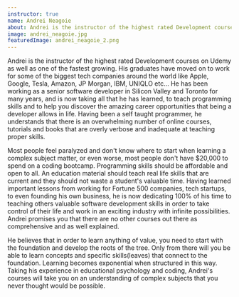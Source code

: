 ```yaml
---
instructor: true
name: Andrei Neagoie
about: Andrei is the instructor of the highest rated Development courses on Udemy as well as one of the fastest growing. His graduates have moved on to work for some of the biggest tech companies around the world like Apple, Google, Tesla, Amazon, JP Morgan, IBM, UNIQLO etc... He has been working as a senior software developer in Silicon Valley and Toronto for many years, and is now taking all that he has learned, to teach programming skills and to help you discover the amazing career opportunities that being a developer allows in life. Having been a self taught programmer, he understands that there is an overwhelming number of online courses, tutorials and books that are overly verbose and inadequate at teaching proper skills. Most people feel paralyzed and don't know where to start when learning a complex subject matter, or even worse, most people don't have $20,000 to spend on a coding bootcamp. Programming skills should be affordable and open to all. An education material should teach real life skills that are current and they should not waste a student's valuable time.  Having learned important lessons from working for Fortune 500 companies, tech startups, to even founding his own business, he is now dedicating 100% of his time to teaching others valuable software development skills in order to take control of their life and work in an exciting industry with infinite possibilities. Andrei promises you that there are no other courses out there as comprehensive and as well explained. He believes that in order to learn anything of value, you need to start with the foundation and develop the roots of the tree. Only from there will you be able to learn concepts and specific skills(leaves) that connect to the foundation. Learning becomes exponential when structured in this way. Taking his experience in educational psychology and coding, Andrei's courses will take you on an understanding of complex subjects that you never thought would be possible.
image: andrei_neagoie.jpg
featuredImage: andrei_neagoie_2.png
---
```


<div className="prose text-gray-500 mx-auto lg:max-w-lg lg:row-start-1 lg:col-start-1">
  <p>
    Andrei is the instructor of the highest rated Development courses on Udemy
    as well as one of the fastest growing. His graduates have moved on to work
    for some of the biggest tech companies around the world like Apple, Google,
    Tesla, Amazon, JP Morgan, IBM, UNIQLO etc... He has been working as a senior
    software developer in Silicon Valley and Toronto for many years, and is now
    taking all that he has learned, to teach programming skills and to help you
    discover the amazing career opportunities that being a developer allows in
    life. Having been a self taught programmer, he understands that there is an
    overwhelming number of online courses, tutorials and books that are overly
    verbose and inadequate at teaching proper skills.
  </p>
  <p>
    Most people feel paralyzed and don't know where to start when learning a
    complex subject matter, or even worse, most people don't have $20,000 to
    spend on a coding bootcamp. Programming skills should be affordable and open
    to all. An education material should teach real life skills that are current
    and they should not waste a student's valuable time. Having learned
    important lessons from working for Fortune 500 companies, tech startups, to
    even founding his own business, he is now dedicating 100% of his time to
    teaching others valuable software development skills in order to take
    control of their life and work in an exciting industry with infinite
    possibilities. Andrei promises you that there are no other courses out there
    as comprehensive and as well explained.
  </p>
  <p>
    He believes that in order to learn anything of value, you need to start with
    the foundation and develop the roots of the tree. Only from there will you
    be able to learn concepts and specific skills(leaves) that connect to the
    foundation. Learning becomes exponential when structured in this way. Taking
    his experience in educational psychology and coding, Andrei's courses will
    take you on an understanding of complex subjects that you never thought
    would be possible.
  </p>
</div>
